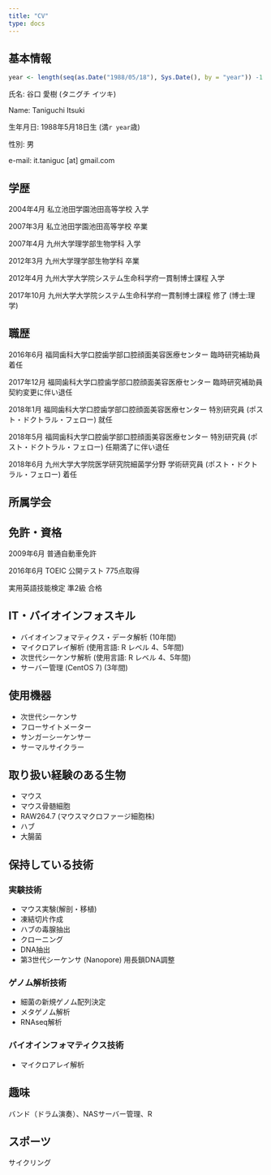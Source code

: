 ```yaml
---
title: "CV"
type: docs
---
```


## 基本情報

```r
year <- length(seq(as.Date("1988/05/18"), Sys.Date(), by = "year")) -1
```

氏名: 谷口 愛樹 (タニグチ イツキ)

Name: Taniguchi Itsuki

生年月日: 1988年5月18日生 (満`r year`歳)

性別: 男

e-mail: it.taniguc [at] gmail.com

## 学歴

2004年4月 私立池田学園池田高等学校 入学

2007年3月 私立池田学園池田高等学校 卒業

2007年4月 九州大学理学部生物学科 入学

2012年3月 九州大学理学部生物学科 卒業

2012年4月 九州大学大学院システム生命科学府一貫制博士課程 入学

2017年10月 九州大学大学院システム生命科学府一貫制博士課程 修了 (博士:理学)

## 職歴

2016年6月 福岡歯科大学口腔歯学部口腔顔面美容医療センター 臨時研究補助員 着任

2017年12月 福岡歯科大学口腔歯学部口腔顔面美容医療センター 臨時研究補助員 契約変更に伴い退任

2018年1月 福岡歯科大学口腔歯学部口腔顔面美容医療センター 特別研究員 (ポスト・ドクトラル・フェロー) 就任

2018年5月 福岡歯科大学口腔歯学部口腔顔面美容医療センター 特別研究員 (ポスト・ドクトラル・フェロー) 任期満了に伴い退任

2018年6月	九州大学大学院医学研究院細菌学分野 学術研究員 (ポスト・ドクトラル・フェロー) 着任

## 所属学会

<!-- TODO 学会情報の追加  -->

## 免許・資格

2009年6月 普通自動車免許

2016年6月 TOEIC 公開テスト 775点取得

実用英語技能検定 準2級 合格

## IT・バイオインフォスキル

- バイオインフォマティクス・データ解析 (10年間)
- マイクロアレイ解析 (使用言語: R レベル 4、5年間)
- 次世代シーケンサ解析 (使用言語: R レベル 4、5年間)
- サーバー管理 (CentOS 7) (3年間)

## 使用機器

- 次世代シーケンサ
- フローサイトメーター
- サンガーシーケンサー
- サーマルサイクラー

## 取り扱い経験のある生物

- マウス
- マウス骨髄細胞
- RAW264.7 (マウスマクロファージ細胞株)
- ハブ
- 大腸菌

## 保持している技術

### 実験技術

- マウス実験(解剖・移植)
- 凍結切片作成
- ハブの毒腺抽出
- クローニング
- DNA抽出
- 第3世代シーケンサ (Nanopore) 用長鎖DNA調整

### ゲノム解析技術

- 細菌の新規ゲノム配列決定
- メタゲノム解析
- RNAseq解析

### バイオインフォマティクス技術

- マイクロアレイ解析

## 趣味

バンド（ドラム演奏）、NASサーバー管理、R

## スポーツ

サイクリング

